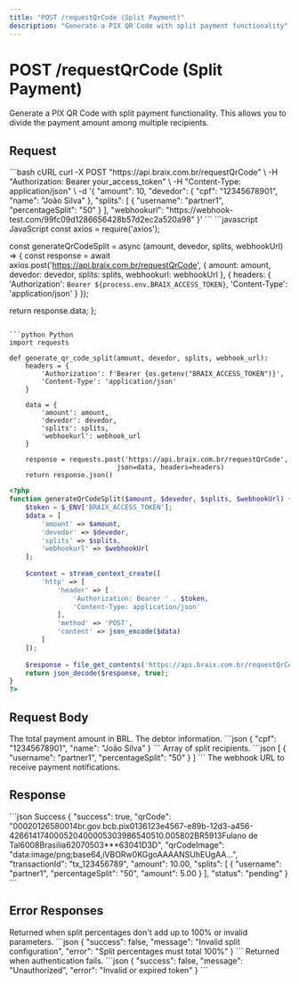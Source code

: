 ```yaml
---
title: "POST /requestQrCode (Split Payment)"
description: "Generate a PIX QR Code with split payment functionality"
---
```


# POST /requestQrCode (Split Payment)

Generate a PIX QR Code with split payment functionality. This allows you to divide the payment amount among multiple recipients.

## Request

<RequestExample>
```bash cURL
curl -X POST "https://api.braix.com.br/requestQrCode" \
  -H "Authorization: Bearer your_access_token" \
  -H "Content-Type: application/json" \
  -d '{
    "amount": 10,
    "devedor": {
      "cpf": "12345678901",
      "name": "João Silva"
    },
    "splits": [
      {
        "username": "partner1",
        "percentageSplit": "50"
      }
    ],
    "webhookurl": "https://webhook-test.com/99fc09d1286656428b57d2ec2a520a98"
  }'
```
</RequestExample>

<CodeGroup>
```javascript JavaScript
const axios = require('axios');

const generateQrCodeSplit = async (amount, devedor, splits, webhookUrl) => {
  const response = await axios.post('https://api.braix.com.br/requestQrCode', {
    amount: amount,
    devedor: devedor,
    splits: splits,
    webhookurl: webhookUrl
  }, {
    headers: {
      'Authorization': `Bearer ${process.env.BRAIX_ACCESS_TOKEN}`,
      'Content-Type': 'application/json'
    }
  });
  
  return response.data;
};
```

```python Python
import requests

def generate_qr_code_split(amount, devedor, splits, webhook_url):
    headers = {
        'Authorization': f'Bearer {os.getenv("BRAIX_ACCESS_TOKEN")}',
        'Content-Type': 'application/json'
    }
    
    data = {
        'amount': amount,
        'devedor': devedor,
        'splits': splits,
        'webhookurl': webhook_url
    }
    
    response = requests.post('https://api.braix.com.br/requestQrCode', 
                           json=data, headers=headers)
    return response.json()
```

```php PHP
<?php
function generateQrCodeSplit($amount, $devedor, $splits, $webhookUrl) {
    $token = $_ENV['BRAIX_ACCESS_TOKEN'];
    $data = [
        'amount' => $amount,
        'devedor' => $devedor,
        'splits' => $splits,
        'webhookurl' => $webhookUrl
    ];
    
    $context = stream_context_create([
        'http' => [
            'header' => [
                'Authorization: Bearer ' . $token,
                'Content-Type: application/json'
            ],
            'method' => 'POST',
            'content' => json_encode($data)
        ]
    ]);
    
    $response = file_get_contents('https://api.braix.com.br/requestQrCode', false, $context);
    return json_decode($response, true);
}
?>
```
</CodeGroup>

## Request Body

<ParamField query="amount" type="number" required>
  The total payment amount in BRL.
</ParamField>

<ParamField query="devedor" type="object" required>
  The debtor information.

  <Expandable title="devedor object">
    ```json
    {
      "cpf": "12345678901",
      "name": "João Silva"
    }
    ```
  </Expandable>
</ParamField>

<ParamField query="splits" type="array" required>
  Array of split recipients.

  <Expandable title="splits array">
    ```json
    [
      {
        "username": "partner1",
        "percentageSplit": "50"
      }
    ]
    ```
  </Expandable>
</ParamField>

<ParamField query="webhookurl" type="string" required>
  The webhook URL to receive payment notifications.
</ParamField>

## Response

<ResponseExample>
```json Success
{
  "success": true,
  "qrCode": "00020126580014br.gov.bcb.pix0136123e4567-e89b-12d3-a456-426614174000520400005303986540510.005802BR5913Fulano de Tal6008Brasilia62070503***63041D3D",
  "qrCodeImage": "data:image/png;base64,iVBORw0KGgoAAAANSUhEUgAA...",
  "transactionId": "tx_123456789",
  "amount": 10.00,
  "splits": [
    {
      "username": "partner1",
      "percentageSplit": "50",
      "amount": 5.00
    }
  ],
  "status": "pending"
}
```
</ResponseExample>

## Error Responses

<ResponseField name="400 Bad Request" type="object">
  Returned when split percentages don't add up to 100% or invalid parameters.

  <Expandable title="Error Response">
    ```json
    {
      "success": false,
      "message": "Invalid split configuration",
      "error": "Split percentages must total 100%"
    }
    ```
  </Expandable>
</ResponseField>

<ResponseField name="401 Unauthorized" type="object">
  Returned when authentication fails.

  <Expandable title="Error Response">
    ```json
    {
      "success": false,
      "message": "Unauthorized",
      "error": "Invalid or expired token"
    }
    ```
  </Expandable>
</ResponseField>
